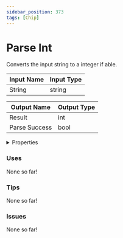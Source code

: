 ```yaml
---
sidebar_position: 373
tags: [Chip]
---
```


# Parse Int

Converts the input string to a integer if able.




<EsbSvg />

| Input Name | Input Type |
|-----------|-----------|
| String | string |

| Output Name | Output Type |
|-----------|-----------|
| Result | int |
| Parse Success | bool |


<details>
  <summary>Properties</summary>
  <div>
    <div>
    <table>
      <thead>
        <tr>
          <th>Is beta required?</th>
          <th>❌</th>
        </tr>
        <tr>
          <th>Is this chip a trolling risk?</th>
          <th>❌</th>
        </tr>
        <tr>
          <th>Chip UUID</th>
          <th>00b49995-a322-47a3-a32b-5530f2ba7fed</th>
        </tr>
      </thead>
    </table>
    </div>
  </div>
</details>

### Uses

None so far!

### Tips

None so far!

### Issues

None so far!
